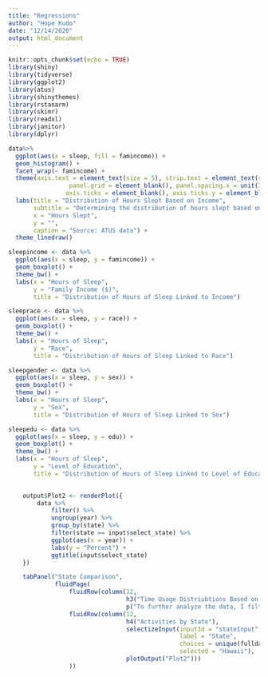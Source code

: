 ```yaml
---
title: "Regressions"
author: "Hope Kudo"
date: "12/14/2020"
output: html_document
---
```


```r
knitr::opts_chunk$set(echo = TRUE)
library(shiny)
library(tidyverse)
library(ggplot2)
library(atus)
library(shinythemes)
library(rstanarm)
library(skimr)
library(readxl)
library(janitor)
library(dplyr)
```

```r
data%>%
  ggplot(aes(x = sleep, fill = famincome)) +
  geom_histogram() +
  facet_wrap(~ famincome) +
  theme(axis.text = element_text(size = 5), strip.text = element_text(size = 7),
                 panel.grid = element_blank(), panel.spacing.x = unit(3, "mm"),
                axis.ticks = element_blank(), axis.ticks.y = element_blank()) +
  labs(title = "Distribution of Hours Slept Based on Income",
       subtitle = "Determining the distribution of hours slept based on family income from survey responses 2012-2016",
       x = "Hours Slept",
       y = "",
       caption = "Source: ATUS data") +
  theme_linedraw()
```

```r
sleepincome <- data %>%
  ggplot(aes(x = sleep, y = famincome)) +
  geom_boxplot() +
  theme_bw() +
  labs(x = "Hours of Sleep",
       y = "Family Income ($)",
       title = "Distribution of Hours of Sleep Linked to Income")

sleeprace <- data %>%
  ggplot(aes(x = sleep, y = race)) +
  geom_boxplot() +
  theme_bw() +
  labs(x = "Hours of Sleep",
       y = "Race",
       title = "Distribution of Hours of Sleep Linked to Race")

sleepgender <- data %>%
  ggplot(aes(x = sleep, y = sex)) +
  geom_boxplot() +
  theme_bw() +
  labs(x = "Hours of Sleep",
       y = "Sex",
       title = "Distribution of Hours of Sleep Linked to Sex")

sleepedu <- data %>%
  ggplot(aes(x = sleep, y = edu)) +
  geom_boxplot() +
  theme_bw() +
  labs(x = "Hours of Sleep",
       y = "Level of Education",
       title = "Distribution of Hours of Sleep Linked to Level of Education")
  
```

```r

    output$Plot2 <- renderPlot({
        data %>%
            filter() %>%
            ungroup(year) %>%
            group_by(state) %>%
            filter(state == input$select_state) %>%
            ggplot(aes(x = year)) +
            labs(y = "Percent") + 
            ggtitle(input$select_state)
    })

```

```r

    tabPanel("State Comparison",
             fluidPage(
                 fluidRow(column(12,
                                 h3("Time Usage Distriubtions Based on State"),
                                 p("To further analyze the data, I filtered the information for specific states."))),
                 fluidRow(column(12,
                                 h4("Activities by State"),
                                 selectizeInput(inputId = "stateInput",
                                                label = "State",
                                                choices = unique(fulldata$state), #add data set
                                                selected = "Hawaii"),
                                 plotOutput("Plot2")))
                 ))
```

